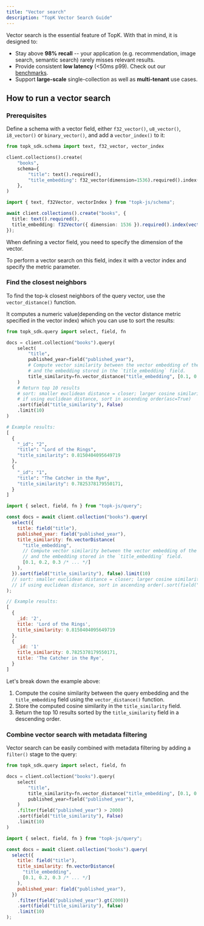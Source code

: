 ```yaml
---
title: "Vector search"
description: "TopK Vector Search Guide"
---
```


Vector search is the essential feature of TopK. With that in mind, it is designed to:

- Stay above **98% recall** -- your application (e.g. recommendation, image search, semantic search) rarely misses relevant results.
- Provide consistent **low latency** (\<50ms p99). Check out our [benchmarks](https://www.topk.io/benchmarks).
- Support **large-scale** single-collection as well as **multi-tenant** use cases.

## How to run a vector search

### Prerequisites

Define a schema with a vector field, either `f32_vector()`, `u8_vector()`, `i8_vector()` or `binary_vector()`, and add a `vector_index()` to it:

<CodeGroup>

```python Python
from topk_sdk.schema import text, f32_vector, vector_index

client.collections().create(
    "books",
    schema={
        "title": text().required(),
        "title_embedding": f32_vector(dimension=1536).required().index(vector_index(metric = "cosine")),
    },
)
```


```typescript Javascript
import { text, f32Vector, vectorIndex } from "topk-js/schema";

await client.collections().create("books", {
  title: text().required(),
  title_embedding: f32Vector({ dimension: 1536 }).required().index(vectorIndex({ metric: "cosine" })),
});
```

</CodeGroup>

When defining a vector field, you need to specify the <Tooltip tip="The number of dimensions in the vector space.">dimension</Tooltip> of the vector.

To perform a vector search on this field, index it with a vector index and specify the <Tooltip tip="The distance metric(cosine, euclidean, dot product, hamming) to use for the vector index.">metric</Tooltip> parameter.

### Find the closest neighbors

To find the top-k closest neighbors of the query vector, use the `vector_distance()` function.

It computes a numeric value(depending on the vector distance metric specified in the vector index)
which you can use to sort the results:

<CodeGroup>

```python Python
from topk_sdk.query import select, field, fn

docs = client.collection("books").query(
    select(
        "title",
        published_year=field("published_year"),
        # Compute vector similarity between the vector embedding of the string "epic fantasy adventure"
        # and the embedding stored in the `title_embedding` field.
        title_similarity=fn.vector_distance("title_embedding", [0.1, 0.2, 0.3, ...]),
    )
    # Return top 10 results
    # sort: smaller euclidean distance = closer; larger cosine similarity = closer
    # if using euclidean distance, sort in ascending order(asc=True)
    .sort(field("title_similarity"), False)
    .limit(10)
)

# Example results:
[
  {
    "_id": "2",
    "title": "Lord of the Rings",
    "title_similarity": 0.8150404095649719
  },
  {
    "_id": "1",
    "title": "The Catcher in the Rye",
    "title_similarity": 0.7825378179550171,
  }
]
```


```js Javascript
import { select, field, fn } from "topk-js/query";

const docs = await client.collection("books").query(
  select({
    title: field("title"),
    published_year: field("published_year"),
    title_similarity: fn.vectorDistance(
      "title_embedding",
      // Compute vector similarity between the vector embedding of the string "epic fantasy adventure"
      // and the embedding stored in the `title_embedding` field.
      [0.1, 0.2, 0.3 /* ... */]
    ),
  }).sort(field("title_similarity"), false).limit(10)
  // sort: smaller euclidean distance = closer; larger cosine similarity = closer
  // if using euclidean distance, sort in ascending order(.sort(field("title_similarity"), true))
);

// Example results:
[
  {
    _id: '2',
    title: 'Lord of the Rings',
    title_similarity: 0.8150404095649719
  },
  {
    _id: '1'
    title_similarity: 0.7825378179550171,
    title: 'The Catcher in the Rye',
  }
]
```

</CodeGroup>

Let's break down the example above:

1. Compute the cosine similarity between the query embedding and the `title_embedding` field using the `vector_distance()` function.
2. Store the computed cosine similarity in the `title_similarity` field.
3. Return the top 10 results sorted by the `title_similarity` field in a descending order.

### Combine vector search with metadata filtering

Vector search can be easily combined with metadata filtering by adding a `filter()` stage to the query:

<CodeGroup>

```python Python
from topk_sdk.query import select, field, fn

docs = client.collection("books").query(
    select(
        "title",
        title_similarity=fn.vector_distance("title_embedding", [0.1, 0.2, 0.3, ...]),
        published_year=field("published_year"),
    )
    .filter(field("published_year") > 2000)
    .sort(field("title_similarity"), False)
    .limit(10)
)
```


```js Javascript
import { select, field, fn } from "topk-js/query";

const docs = await client.collection("books").query(
  select({
    title: field("title"),
    title_similarity: fn.vectorDistance(
      "title_embedding",
      [0.1, 0.2, 0.3 /* ... */]
    ),
    published_year: field("published_year"),
  })
    .filter(field("published_year").gt(2000))
    .sort(field("title_similarity"), false)
    .limit(10)
);
```

</CodeGroup>
